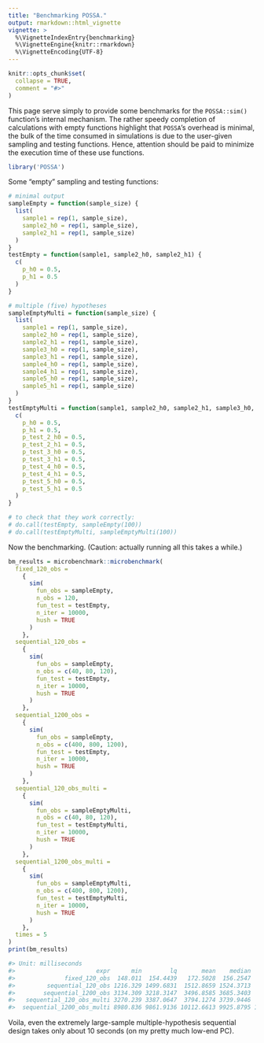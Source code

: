 ```yaml
---
title: "Benchmarking POSSA."
output: rmarkdown::html_vignette
vignette: >
  %\VignetteIndexEntry{benchmarking}
  %\VignetteEngine{knitr::rmarkdown}
  %\VignetteEncoding{UTF-8}
---
```


```r
knitr::opts_chunk$set(
  collapse = TRUE,
  comment = "#>"
)
```


This page serve simply to provide some benchmarks for the `POSSA::sim()` function's internal mechanism. The rather speedy completion of calculations with empty functions highlight that `POSSA`'s overhead is minimal, the bulk of the time consumed in simulations is due to the user-given sampling and testing functions. Hence, attention should be paid to minimize the execution time of these use functions.

```r
library('POSSA')
```

Some "empty" sampling and testing functions:

```r
# minimal output
sampleEmpty = function(sample_size) {
  list(
    sample1 = rep(1, sample_size),
    sample2_h0 = rep(1, sample_size),
    sample2_h1 = rep(1, sample_size)
  )
}
testEmpty = function(sample1, sample2_h0, sample2_h1) {
  c(
    p_h0 = 0.5,
    p_h1 = 0.5
  )
}

# multiple (five) hypotheses
sampleEmptyMulti = function(sample_size) {
  list(
    sample1 = rep(1, sample_size),
    sample2_h0 = rep(1, sample_size),
    sample2_h1 = rep(1, sample_size),
    sample3_h0 = rep(1, sample_size),
    sample3_h1 = rep(1, sample_size),
    sample4_h0 = rep(1, sample_size),
    sample4_h1 = rep(1, sample_size),
    sample5_h0 = rep(1, sample_size),
    sample5_h1 = rep(1, sample_size)
  )
}
testEmptyMulti = function(sample1, sample2_h0, sample2_h1, sample3_h0, sample3_h1, sample4_h0, sample4_h1, sample5_h0, sample5_h1) {
  c(
    p_h0 = 0.5,
    p_h1 = 0.5,
    p_test_2_h0 = 0.5,
    p_test_2_h1 = 0.5,
    p_test_3_h0 = 0.5,
    p_test_3_h1 = 0.5,
    p_test_4_h0 = 0.5,
    p_test_4_h1 = 0.5,
    p_test_5_h0 = 0.5,
    p_test_5_h1 = 0.5
  )
}

# to check that they work correctly:
# do.call(testEmpty, sampleEmpty(100))
# do.call(testEmptyMulti, sampleEmptyMulti(100))

```

Now the benchmarking. (Caution: actually running all this takes a while.)

```r
bm_results = microbenchmark::microbenchmark(
  fixed_120_obs =
    {
      sim(
        fun_obs = sampleEmpty,
        n_obs = 120,
        fun_test = testEmpty,
        n_iter = 10000,
        hush = TRUE
      )
    },
  sequential_120_obs =
    {
      sim(
        fun_obs = sampleEmpty,
        n_obs = c(40, 80, 120),
        fun_test = testEmpty,
        n_iter = 10000,
        hush = TRUE
      )
    },
  sequential_1200_obs =
    {
      sim(
        fun_obs = sampleEmpty,
        n_obs = c(400, 800, 1200),
        fun_test = testEmpty,
        n_iter = 10000,
        hush = TRUE
      )
    },
  sequential_120_obs_multi =
    {
      sim(
        fun_obs = sampleEmptyMulti,
        n_obs = c(40, 80, 120),
        fun_test = testEmptyMulti,
        n_iter = 10000,
        hush = TRUE
      )
    },
  sequential_1200_obs_multi =
    {
      sim(
        fun_obs = sampleEmptyMulti,
        n_obs = c(400, 800, 1200),
        fun_test = testEmptyMulti,
        n_iter = 10000,
        hush = TRUE
      )
    },
  times = 5
)
print(bm_results)

#> Unit: milliseconds
#>                       expr      min        lq       mean    median         uq        max neval
#>              fixed_120_obs  148.011  154.4439   172.5028  156.2547   175.3121   228.4922     5
#>         sequential_120_obs 1216.329 1499.6831  1512.8659 1524.3713  1571.4734  1752.4722     5
#>        sequential_1200_obs 3134.309 3218.3147  3496.8585 3685.3403  3711.9782  3734.3506     5
#>   sequential_120_obs_multi 3270.239 3387.0647  3794.1274 3739.9446  3881.3312  4692.0578     5
#>  sequential_1200_obs_multi 8980.836 9861.9136 10112.6613 9925.8795 10623.9350 11170.7427     5
```

Voila, even the extremely large-sample multiple-hypothesis sequential design takes only about 10 seconds (on my pretty much low-end PC).
